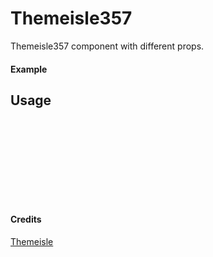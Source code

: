 
<Meta of={Themeisle357} title="Themeisle/Themeisle357" />

# Themeisle357

Themeisle357 component with different props.

#### Example

<Canvas of={Themeisle357.Primary} />

## Usage

```ts
import { Themeisle357 } from "yadl-ui";

const Example = () => {
  return (
      <Themeisle357 />
  );
};

export default Example;
```

#### Credits
[Themeisle](https://themeisle.com/illustrations)
